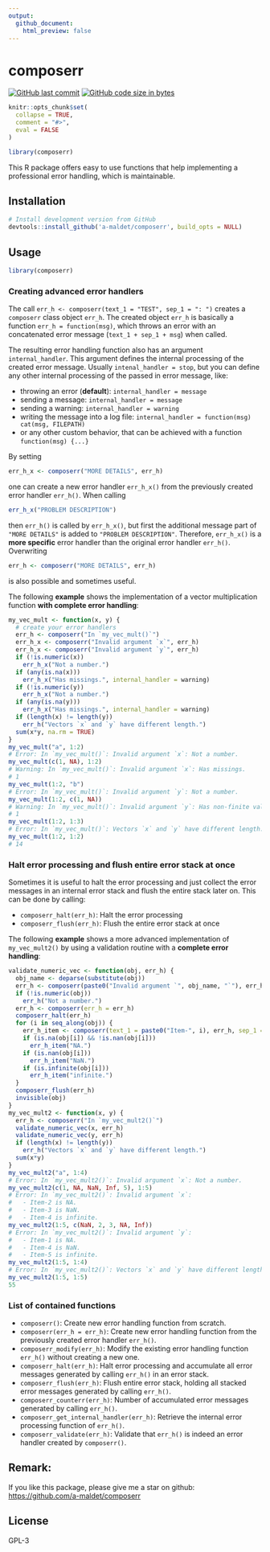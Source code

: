 ```yaml
---
output:
  github_document:
    html_preview: false
---
```


# composerr

<!-- badges: start -->
[![GitHub last commit](https://img.shields.io/github/last-commit/a-maldet/composerr.svg?logo=github)](https://github.com/a-maldet/composerr/commits/master)
[![GitHub code size in bytes](https://img.shields.io/github/languages/code-size/a-maldet/composerr.svg?logo=github)](https://github.com/a-maldet/composerr)
<!-- badges: end -->

```r
knitr::opts_chunk$set(
  collapse = TRUE,
  comment = "#>",
  eval = FALSE
)
```

```r
library(composerr)
```

This R package offers easy to use functions that help
implementing a professional error handling, which is maintainable.


## Installation

```r
# Install development version from GitHub
devtools::install_github('a-maldet/composerr', build_opts = NULL)
```

## Usage

```r
library(composerr)
```

### Creating advanced error handlers

The call `err_h <- composerr(text_1 = "TEST", sep_1 = ": ")`
creates a `composerr` class object `err_h`.
The created object `err_h` is basically a function `err_h = function(msg)`,
which throws an error with an concatenated error message (`text_1 + sep_1 + msg`)
when called.

The resulting error handling function also has an argument `internal_handler`.
This argument defines the internal processing of the created error message.
Usually `intenal_handler = stop`, but you can define any other internal 
processing of the passed in error message, like:

- throwing an error (**default**): `internal_handler = message`
- sending a message: `internal_handler = message`
- sending a warning: `internal_handler = warning`
- writing the message into a log file:
  `internal_handler = function(msg) cat(msg, FILEPATH)`
- or any other custom behavior, that can be achieved with a function
  `function(msg) {...}`

By setting

```r
err_h_x <- composerr("MORE DETAILS", err_h)
```
one
can create a new error handler `err_h_x()` from the previously created
error handler `err_h()`. When calling 
```r
err_h_x("PROBLEM DESCRIPTION")
```
then `err_h()` is called by `err_h_x()`, but first the additional message part
of `"MORE DETAILS"` is added to `"PROBLEM DESCRIPTION"`.
Therefore, `err_h_x()` is a **more specific**
error handler than the original error handler `err_h()`.
Overwriting 
```r
err_h <- composerr("MORE DETAILS", err_h)
```
is also possible and sometimes useful.

The following **example** shows the implementation of a vector multiplication
function **with complete error handling**:
```r
my_vec_mult <- function(x, y) {
  # create your error handlers
  err_h <- composerr("In `my_vec_mult()`")
  err_h_x <- composerr("Invalid argument `x`", err_h)
  err_h_x <- composerr("Invalid argument `y`", err_h)
  if (!is.numeric(x))
    err_h_x("Not a number.")
  if (any(is.na(x)))
    err_h_x("Has missings.", internal_handler = warning)
  if (!is.numeric(y))
    err_h_x("Not a number.")
  if (any(is.na(y)))
    err_h_x("Has missings.", internal_handler = warning)
  if (length(x) != length(y))
    err_h("Vectors `x` and `y` have different length.")
  sum(x*y, na.rm = TRUE)
}
my_vec_mult("a", 1:2)
# Error: In `my_vec_mult()`: Invalid argument `x`: Not a number.
my_vec_mult(c(1, NA), 1:2)
# Warning: In `my_vec_mult()`: Invalid argument `x`: Has missings.
# 1
my_vec_mult(1:2, "b")
# Error: In `my_vec_mult()`: Invalid argument `y`: Not a number.
my_vec_mult(1:2, c(1, NA))
# Warning: In `my_vec_mult()`: Invalid argument `y`: Has non-finite values.
# 1
my_vec_mult(1:2, 1:3)
# Error: In `my_vec_mult()`: Vectors `x` and `y` have different length.
my_vec_mult(1:2, 1:2)
# 14
```

### Halt error processing and flush entire error stack at once

Sometimes it is useful to halt the error processing and just
collect the error messages in an internal error stack and
flush the entire stack later on.
This can be done by calling:

- `composerr_halt(err_h)`: Halt the error processing
- `composerr_flush(err_h)`: Flush the entire error stack at once

The following **example** shows a more advanced implementation of `my_vec_mult2()`
by using a validation routine with a **complete error handling**:
```r
validate_numeric_vec <- function(obj, err_h) {
  obj_name <- deparse(substitute(obj))
  err_h <- composerr(paste0("Invalid argument `", obj_name, "`"), err_h)
  if (!is.numeric(obj))
    err_h("Not a number.")
  err_h <- composerr(err_h = err_h)
  composerr_halt(err_h)
  for (i in seq_along(obj)) {
    err_h_item <- composerr(text_1 = paste0("Item-", i), err_h, sep_1 = " is ")
    if (is.na(obj[i]) && !is.nan(obj[i]))
      err_h_item("NA.")
    if (is.nan(obj[i]))
      err_h_item("NaN.")
    if (is.infinite(obj[i]))
      err_h_item("infinite.")
  }
  composerr_flush(err_h)
  invisible(obj)
}
my_vec_mult2 <- function(x, y) {
  err_h <- composerr("In `my_vec_mult2()`")
  validate_numeric_vec(x, err_h)
  validate_numeric_vec(y, err_h)
  if (length(x) != length(y))
    err_h("Vectors `x` and `y` have different length.")
  sum(x*y)
}
my_vec_mult2("a", 1:4)
# Error: In `my_vec_mult2()`: Invalid argument `x`: Not a number.
my_vec_mult2(c(1, NA, NaN, Inf, 5), 1:5)
# Error: In `my_vec_mult2()`: Invalid argument `x`:
#   - Item-2 is NA.
#   - Item-3 is NaN.
#   - Item-4 is infinite.
my_vec_mult2(1:5, c(NaN, 2, 3, NA, Inf))
# Error: In `my_vec_mult2()`: Invalid argument `y`:
#   - Item-1 is NA.
#   - Item-4 is NaN.
#   - Item-5 is infinite.
my_vec_mult2(1:5, 1:4)
# Error: In `my_vec_mult2()`: Vectors `x` and `y` have different length.
my_vec_mult2(1:5, 1:5)
55
```

### List of contained functions

- `composerr()`: Create new error handling function from scratch.
- `composerr(err_h = err_h)`: Create new error handling function from the
  previously created error handler `err_h()`.
- `composerr_modify(err_h)`: Modify the existing error handling function
  `err_h()` without creating a new one.
- `composerr_halt(err_h)`: Halt error processing and accumulate all error 
  messages generated by calling `err_h()` in an error stack.
- `composerr_flush(err_h)`: Flush entire error stack, holding all stacked
  error messages generated by calling `err_h()`.
- `composerr_counterr(err_h)`: Number of accumulated error messages
  generated by calling `err_h()`.
- `composerr_get_internal_handler(err_h)`: Retrieve the internal error
  processing function of `err_h()`.
- `composerr_validate(err_h)`: Validate that `err_h()` is indeed an error
  handler created by `composerr()`.
  
## Remark:

If you like this package, please give me a star on github:
[https://github.com/a-maldet/composerr](https://github.com/a-maldet/composerr)

## License

GPL-3
